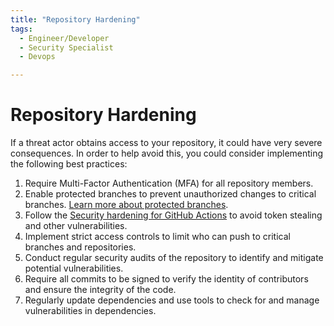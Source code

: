 ```yaml
---
title: "Repository Hardening"
tags:
  - Engineer/Developer
  - Security Specialist
  - Devops

---
```



<TagProvider>
<TagFilter />

# Repository Hardening

<TagList tags={frontmatter.tags} />
<AttributionList contributors={frontmatter.contributors} />

If a threat actor obtains access to your repository, it could have very severe consequences. In order to help avoid this, you could consider implementing the following best practices:

1. Require Multi-Factor Authentication (MFA) for all repository members.
2. Enable protected branches to prevent unauthorized changes to critical branches. [Learn more about protected branches](https://docs.github.com/en/repositories/configuring-branches-and-merges-in-your-repository/managing-protected-branches/about-protected-branches).
3. Follow the [Security hardening for GitHub Actions](https://docs.github.com/en/actions/security-guides/security-hardening-for-github-actions) to avoid token stealing and other vulnerabilities.
4. Implement strict access controls to limit who can push to critical branches and repositories.
5. Conduct regular security audits of the repository to identify and mitigate potential vulnerabilities.
6. Require all commits to be signed to verify the identity of contributors and ensure the integrity of the code.
7. Regularly update dependencies and use tools to check for and manage vulnerabilities in dependencies.

</TagProvider>